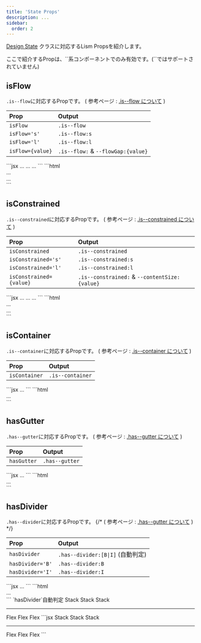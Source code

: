 ```yaml
---
title: 'State Props'
description: ...
sidebar:
  order: 2
---
```




[Design State](/ja/css/design-state) クラスに対応するLism Propsを紹介します。


<Alert preset='alert'>
ここで紹介するPropは、`<Layouter>`系コンポーネントでのみ有効です。(`<Core>`ではサポートされていません)
</Alert>


## isFlow

`.is--flow`に対応するPropです。
( <MemoBadge> 参考ページ </MemoBadge> : [.is--flow について](/docs/layout-state/is--flow) )


| Prop | Output |
|:--|:--|
| `isFlow` | `.is--flow` |
| `isFlow='s'` | `.is--flow:s` |
| `isFlow='l'` | `.is--flow:l` |
| `isFlow={value}` | `.is--flow:` & `--flowGap:{value}` |


<Preview>
	<PreviewCode slot='tab' label='コンポーネント'>
	```jsx
	<Layouter isFlow>...</Layouter>
	<Layouter isFlow="s">...</Layouter>
	<Layouter isFlow="20px">...</Layouter>
	```
	</PreviewCode>
	<PreviewCode slot='tab' label='出力'>
	```html
	<div class="is--flow">...</div>
	<div class="is--flow:s">...</div>
	<div class="is--flow:" style="--flowGap:20px">
	```
	</PreviewCode>
</Preview>

## isConstrained

`.is--constrained`に対応するPropです。
( <MemoBadge> 参考ページ </MemoBadge> : [.is--constrained について](/docs/layout-state/content-size) )


| Prop | Output |
|:--|:--|
| `isConstrained` | `.is--constrained` |
| `isConstrained='s'` | `.is--constrained:s` |
| `isConstrained='l'` | `.is--constrained:l` |
| `isConstrained={value}` | `.is--constrained:` & `--contentSize:{value}` |


<Preview>
	<PreviewCode slot='tab' label='コンポーネント'>
	```jsx
	<Layouter isConstrained>...</Layouter>
	<Layouter isConstrained="s">...</Layouter>
	<Layouter isConstrained="600px">...</Layouter>
	```
	</PreviewCode>
	<PreviewCode slot='tab' label='出力'>
	```html
	<div class="is--constrained">...</div>
	<div class="is--constrained:s">...</div>
	<div class="is--constrained:" style="--contentSize:600px">
	```
	</PreviewCode>
</Preview>


## isContainer

`.is--container`に対応するPropです。
( <MemoBadge> 参考ページ </MemoBadge> : [.is--container について](/docs/layout-state/content-size) )


| Prop | Output |
|:--|:--|
| `isContainer` | `.is--container` |


<Preview>
	<PreviewCode slot='tab' label='コンポーネント'>
	```jsx
	<Layouter isContainer>...</Layouter>
	```
	</PreviewCode>
	<PreviewCode slot='tab' label='出力'>
	```html
	<div class="is--container">...</div>
	```
	</PreviewCode>
</Preview>

## hasGutter

`.has--gutter`に対応するPropです。
( <MemoBadge> 参考ページ </MemoBadge> : [.has--gutter について](/docs/layout-state/has--gutter) )


| Prop | Output |
|:--|:--|
| `hasGutter` | `.has--gutter` |


<Preview>
	<PreviewCode slot='tab' label='コンポーネント'>
	```jsx
	<Layouter hasGutter>...</Layouter>
	```
	</PreviewCode>
	<PreviewCode slot='tab' label='出力'>
	```html
	<div class="has--gutter">...</div>
	```
	</PreviewCode>
</Preview>



## hasDivider

`.has--divider`に対応するPropです。
{/* ( <MemoBadge> 参考ページ </MemoBadge> : [.has--gutter について](/docs/layout-state/has--divider) ) */}


| Prop | Output |
|:--|:--|
| `hasDivider` | `.has--divider:[B\|I]` (自動判定) |
| `hasDivider='B'` | `.has--divider:B` |
| `hasDivider='I'` | `.has--divider:I` |


<Preview>
	<PreviewCode slot='tab' label='コンポーネント'>
	```jsx
	<Layouter hasDivider="B">...</Layouter>
	```
	</PreviewCode>
	<PreviewCode slot='tab' label='出力'>
	```html
	<div class="has--divider:B">...</div>
	```
	</PreviewCode>
</Preview>

<Preview>
	<PreviewTitle>`hasDivider`自動判定</PreviewTitle>
	<PreviewArea resize p={5}>
		<Stack hasDivider>
			<Box p={20}>Stack</Box>
			<Box p={20}>Stack</Box>
			<Box p={20}>Stack</Box>
		</Stack>
		<hr />
		<Flex hasDivider>
			<Box px={20}>Flex</Box>
			<Box px={20}>Flex</Box>
			<Box px={20}>Flex</Box>
		</Flex>
	</PreviewArea>
	<PreviewCode>
	```jsx
	<Stack hasDivider>
		<Box p={20}>Stack</Box>
		<Box p={20}>Stack</Box>
		<Box p={20}>Stack</Box>
	</Stack>
	<hr />
	<Flex hasDivider>
		<Box px={20}>Flex</Box>
		<Box px={20}>Flex</Box>
		<Box px={20}>Flex</Box>
	</Flex>
	```
	</PreviewCode>
</Preview>


